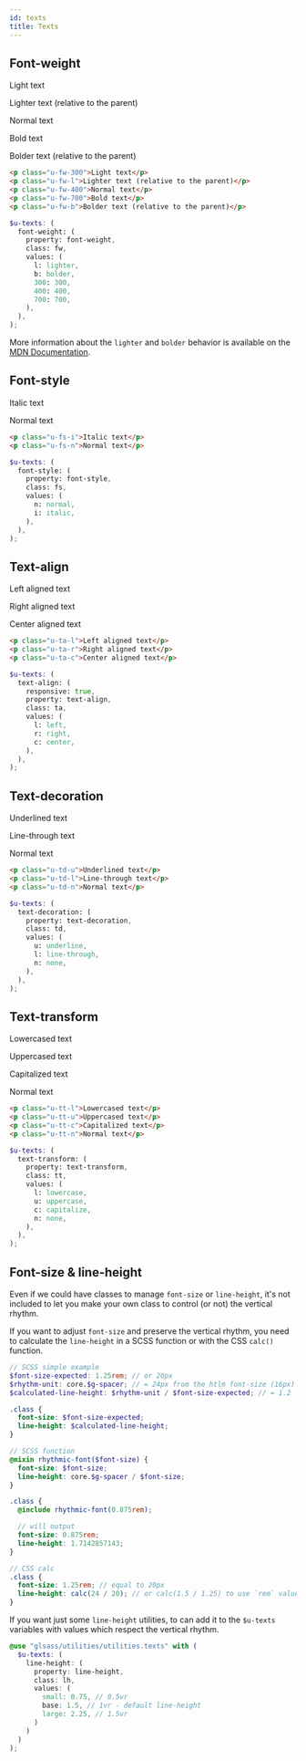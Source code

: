 ```yaml
---
id: texts
title: Texts
---
```



## Font-weight

<Example>
  <p className="u-fw-300">Light text</p>
  <p className="u-fw-l">Lighter text (relative to the parent)</p>
  <p className="u-fw-400">Normal text</p>
  <p className="u-fw-700">Bold text</p>
  <p className="u-fw-b">Bolder text (relative to the parent)</p>
</Example>

```html
<p class="u-fw-300">Light text</p>
<p class="u-fw-l">Lighter text (relative to the parent)</p>
<p class="u-fw-400">Normal text</p>
<p class="u-fw-700">Bold text</p>
<p class="u-fw-b">Bolder text (relative to the parent)</p>
```

```scss
$u-texts: (
  font-weight: (
    property: font-weight,
    class: fw,
    values: (
      l: lighter,
      b: bolder,
      300: 300,
      400: 400,
      700: 700,
    ),
  ),
);
```

More information about the `lighter` and `bolder` behavior is available on the
[MDN Documentation](https://developer.mozilla.org/en-US/docs/Web/CSS/font-weight#meaning_of_relative_weights).

## Font-style

<Example>
  <p className="u-fs-i">Italic text</p>
  <p className="u-fs-n">Normal text</p>
</Example>

```html
<p class="u-fs-i">Italic text</p>
<p class="u-fs-n">Normal text</p>
```

```scss
$u-texts: (
  font-style: (
    property: font-style,
    class: fs,
    values: (
      n: normal,
      i: italic,
    ),
  ),
);
```

## Text-align

<Example>
  <p className="u-ta-l">Left aligned text</p>
  <p className="u-ta-r">Right aligned text</p>
  <p className="u-ta-c">Center aligned text</p>
</Example>

```html
<p class="u-ta-l">Left aligned text</p>
<p class="u-ta-r">Right aligned text</p>
<p class="u-ta-c">Center aligned text</p>
```

```scss
$u-texts: (
  text-align: (
    responsive: true,
    property: text-align,
    class: ta,
    values: (
      l: left,
      r: right,
      c: center,
    ),
  ),
);
```

## Text-decoration

<Example>
  <p className="u-td-u">Underlined text</p>
  <p className="u-td-l">Line-through text</p>
  <p className="u-td-n">Normal text</p>
</Example>

```html
<p class="u-td-u">Underlined text</p>
<p class="u-td-l">Line-through text</p>
<p class="u-td-n">Normal text</p>
```

```scss
$u-texts: (
  text-decoration: (
    property: text-decoration,
    class: td,
    values: (
      u: underline,
      l: line-through,
      n: none,
    ),
  ),
);
```

## Text-transform

<Example>
  <p className="u-tt-l">Lowercased text</p>
  <p className="u-tt-u">Uppercased text</p>
  <p className="u-tt-c">Capitalized text</p>
  <p className="u-tt-n">Normal text</p>
</Example>

```html
<p class="u-tt-l">Lowercased text</p>
<p class="u-tt-u">Uppercased text</p>
<p class="u-tt-c">Capitalized text</p>
<p class="u-tt-n">Normal text</p>
```

```scss
$u-texts: (
  text-transform: (
    property: text-transform,
    class: tt,
    values: (
      l: lowercase,
      u: uppercase,
      c: capitalize,
      n: none,
    ),
  ),
);
```

## Font-size & line-height

Even if we could have classes to manage `font-size` or `line-height`, it's not
included to let you make your own class to control (or not) the vertical rhythm.

If you want to adjust `font-size` and preserve the vertical rhythm, you need to
calculate the `line-height` in a SCSS function or with the CSS `calc()` function.

```scss
// SCSS simple example
$font-size-expected: 1.25rem; // or 20px
$rhythm-unit: core.$g-spacer; // = 24px from the htlm font-size (16px) * line-height (1.5);
$calculated-line-height: $rhythm-unit / $font-size-expected; // = 1.2

.class {
  font-size: $font-size-expected;
  line-height: $calculated-line-height;
}

// SCSS function
@mixin rhythmic-font($font-size) {
  font-size: $font-size;
  line-height: core.$g-spacer / $font-size;
}

.class {
  @include rhythmic-font(0.875rem);

  // will output
  font-size: 0.875rem;
  line-height: 1.7142857143;
}

// CSS calc
.class {
  font-size: 1.25rem; // equal to 20px
  line-height: calc(24 / 20); // or calc(1.5 / 1.25) to use `rem` values
}
```

If you want just some `line-height` utilities, to can add it to the `$u-texts`
variables with values which respect the vertical rhythm.

```scss
@use "glsass/utilities/utilities.texts" with (
  $u-texts: (
    line-height: (
      property: line-height,
      class: lh,
      values: (
        small: 0.75, // 0.5vr
        base: 1.5, // 1vr - default line-height
        large: 2.25, // 1.5vr
      )
    )
  )
);
```
